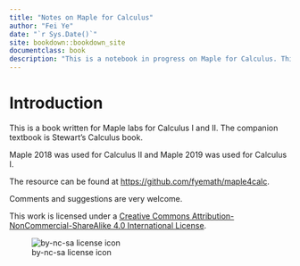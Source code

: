 ```yaml
--- 
title: "Notes on Maple for Calculus"
author: "Fei Ye"
date: "`r Sys.Date()`"
site: bookdown::bookdown_site
documentclass: book
description: "This is a notebook in progress on Maple for Calculus. This notebook was created using bookdown"
---
```


# Introduction {-}

This is a book written for Maple labs for Calculus I and II. The companion textbook is Stewart's Calculus book.

Maple 2018 was used for Calculus II and Maple 2019 was used for Calculus I.

The resource can be found at [https://github.com/fyemath/maple4calc](https://github.com/fyemath/maple4calc).

Comments and suggestions are very welcome.

This work is licensed under a [Creative Commons Attribution-NonCommercial-ShareAlike 4.0 International License](https://creativecommons.org/licenses/by-nc-sa/4.0/).

![by-nc-sa license icon](figs/by-nc-sa.png)
